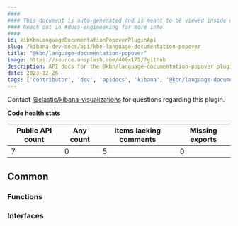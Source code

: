 ```yaml
---
####
#### This document is auto-generated and is meant to be viewed inside our experimental, new docs system.
#### Reach out in #docs-engineering for more info.
####
id: kibKbnLanguageDocumentationPopoverPluginApi
slug: /kibana-dev-docs/api/kbn-language-documentation-popover
title: "@kbn/language-documentation-popover"
image: https://source.unsplash.com/400x175/?github
description: API docs for the @kbn/language-documentation-popover plugin
date: 2023-12-26
tags: ['contributor', 'dev', 'apidocs', 'kibana', '@kbn/language-documentation-popover']
---
```




Contact [@elastic/kibana-visualizations](https://github.com/orgs/elastic/teams/kibana-visualizations) for questions regarding this plugin.

**Code health stats**

| Public API count  | Any count | Items lacking comments | Missing exports |
|-------------------|-----------|------------------------|-----------------|
| 7 | 0 | 5 | 0 |

## Common

### Functions
<DocDefinitionList data={kbnLanguageDocumentationPopoverObj.common.functions}/>

### Interfaces
<DocDefinitionList data={kbnLanguageDocumentationPopoverObj.common.interfaces}/>

